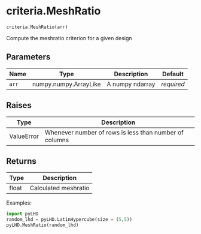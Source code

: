 # criteria.MeshRatio { #pyLHD.criteria.MeshRatio }

`criteria.MeshRatio(arr)`

Compute the meshratio criterion for a given design

## Parameters

| Name   | Type                  | Description     | Default    |
|--------|-----------------------|-----------------|------------|
| `arr`  | numpy.numpy.ArrayLike | A numpy ndarray | _required_ |

## Raises

| Type       | Description                                            |
|------------|--------------------------------------------------------|
| ValueError | Whenever number of rows is less than number of columns |

## Returns

| Type   | Description          |
|--------|----------------------|
| float  | Calculated meshratio |

Examples:
```python
import pyLHD
random_lhd = pyLHD.LatinHypercube(size = (5,5))
pyLHD.MeshRatio(random_lhd)
```
